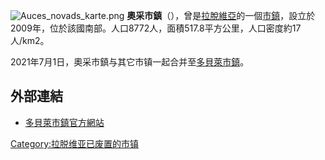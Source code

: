 {{unreferenced|time=2017-01-10T13:10:42+00:00}}
[[File:Auces_novads_karte.png|right]]
'''奧采市鎮'''（{{lang-lv|Auces novads}}），曾是[[拉脫維亞|拉脫維亞]]的一個[[拉脫維亞行政區劃|市鎮]]，設立於2009年，位於該國南部。人口8772人，面積517.8平方公里，人口密度約17人/km2。

2021年7月1日，奧采市鎮与其它市镇一起合并至[[多貝萊市鎮|多貝萊市鎮]]。

==外部連結==
* [https://www.dobele.lv/ 多貝萊市鎮官方網站] {{Wayback|url=https://www.dobele.lv/ |date=20210608171122 }} {{lv}} {{en}} {{ru}} {{lt icon}}

{{Latvia-geo-stub}}
[[Category:拉脱维亚已废置的市镇|Category:拉脱维亚已废置的市镇]]